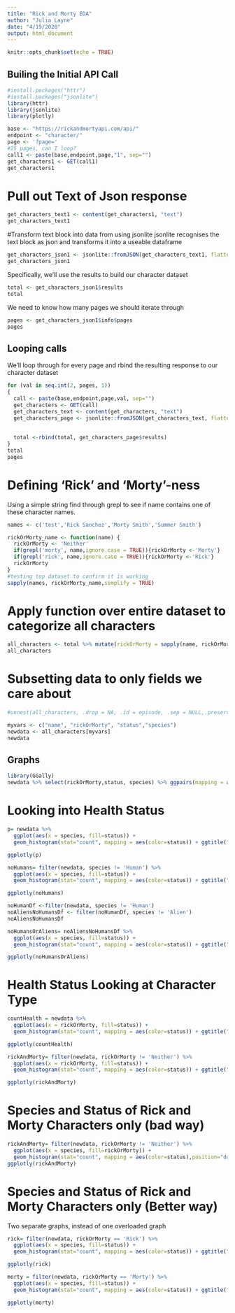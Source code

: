 ```yaml
---
title: "Rick and Morty EDA"
author: "Julia Layne"
date: "4/19/2020"
output: html_document
---
```


```r
knitr::opts_chunk$set(echo = TRUE)
```

## Builing the Initial API Call


```r
#install.packages("httr")
#install.packages("jsonlite")
library(httr)
library(jsonlite)
library(plotly)

base <- "https://rickandmortyapi.com/api/"
endpoint <- "character/"
page <- '?page='
#25 pages, can I loop?
call1 <- paste(base,endpoint,page,"1", sep="")
get_characters1 <- GET(call1)
get_characters1
```
# Pull out Text of Json response

```r
get_characters_text1 <- content(get_characters1, "text")
get_characters_text1
```

#Transform text block into data from using jsonlite
jsonlite recognises the text block as json and transforms it into a useable dataframe
```r
get_characters_json1 <- jsonlite::fromJSON(get_characters_text1, flatten = TRUE)
get_characters_json1
```

Specifically, we'll use the results to build our character dataset
```r
total <- get_characters_json1$results
total

```

We need to know how many pages we should iterate through
```r
pages <- get_characters_json1$info$pages
pages
```

## Looping calls

We'll loop through for every page and rbind the resulting response to our character dataset
```r
for (val in seq.int(2, pages, 1))
{
  call <- paste(base,endpoint,page,val, sep="")
  get_characters <- GET(call)
  get_characters_text <- content(get_characters, "text")
  get_characters_page <- jsonlite::fromJSON(get_characters_text, flatten = TRUE)
  
  
  total <-rbind(total, get_characters_page$results)
}
total
pages
```


# Defining 'Rick' and 'Morty'-ness
Using a simple string find through grepl to see if name contains one of these character names. 

```r
names <- c('test','Rick Sanchez','Morty Smith','Summer Smith')

rickOrMorty_name <- function(name) {
  rickOrMorty <- 'Neither'
  if(grepl('morty', name,ignore.case = TRUE)){rickOrMorty <-'Morty'}
  if(grepl('rick', name,ignore.case = TRUE)){rickOrMorty <-'Rick'}
  rickOrMorty 
}
#testing top dataset to confirm it is working
sapply(names, rickOrMorty_name,simplify = TRUE)
```

# Apply function over entire dataset to categorize all characters
```r
all_characters <- total %>% mutate(rickOrMorty = sapply(name, rickOrMorty_name,simplify = TRUE))
all_characters
```

# Subsetting data to only fields we care about
```r
#unnest(all_characters, .drop = NA, .id = episode, .sep = NULL,.preserve = NULL)

myvars <- c("name", "rickOrMorty", "status","species")
newdata <- all_characters[myvars]
newdata

```


## Graphs
```r
library(GGally)
newdata %>% select(rickOrMorty,status, species) %>% ggpairs(mapping = aes(color=species)) + ggtitle("Character by 'Rick or Morty', Health Status, and Species")
```

# Looking into Health Status
```r

p= newdata %>% 
  ggplot(aes(x = species, fill=status)) + 
  geom_histogram(stat="count", mapping = aes(color=status)) + ggtitle("Health Status by Species") + scale_fill_hue(l=80, c=12) + scale_color_hue(l=40, c=35)

ggplotly(p)

noHumans= filter(newdata, species != 'Human') %>% 
  ggplot(aes(x = species, fill=status)) + 
  geom_histogram(stat="count", mapping = aes(color=status)) + ggtitle("Health Status by Species (No Humans)") + scale_fill_hue(l=80, c=12) + scale_color_hue(l=40, c=35)

ggplotly(noHumans)

noHumanDf <-filter(newdata, species != 'Human')
noAliensNoHumansDf <- filter(noHumanDf, species != 'Alien')
noAliensNoHumansDf

noHumansOrAliens= noAliensNoHumansDf %>% 
  ggplot(aes(x = species, fill=status)) + 
  geom_histogram(stat="count", mapping = aes(color=status)) + ggtitle("Health Status by Species (No Humans and No Aliens)") + scale_fill_hue(l=80, c=12) + scale_color_hue(l=40, c=35)

ggplotly(noHumansOrAliens)
```

# Health Status Looking at Character Type

```r
countHealth = newdata %>% 
  ggplot(aes(x = rickOrMorty, fill=status)) + 
  geom_histogram(stat="count", mapping = aes(color=status)) + ggtitle("Health Status by Character Type") + scale_fill_hue(l=80, c=12) + scale_color_hue(l=40, c=35)

ggplotly(countHealth)

rickAndMorty= filter(newdata, rickOrMorty != 'Neither') %>% 
  ggplot(aes(x = rickOrMorty, fill=status)) + 
  geom_histogram(stat="count", mapping = aes(color=status)) + ggtitle("Health Status for Rick and Morty Characters") + scale_fill_hue(l=80, c=12) + scale_color_hue(l=40, c=35)

ggplotly(rickAndMorty)
```

# Species and Status of Rick and Morty Characters only (bad way)
```r
rickAndMorty= filter(newdata, rickOrMorty != 'Neither') %>% 
  ggplot(aes(x = species, fill=rickOrMorty)) + 
  geom_histogram(stat="count", mapping = aes(color=status),position="dodge") + ggtitle("Health Status for Rick and Morty Characters by Species")+ scale_fill_hue(l=80, c=12) + scale_color_manual(values=c("#33cc33", "#000000","#9933ff"))
ggplotly(rickAndMorty)
```


# Species and Status of Rick and Morty Characters only (Better way)
Two separate graphs, instead of one overloaded graph
```r

rick= filter(newdata, rickOrMorty == 'Rick') %>% 
  ggplot(aes(x = species, fill=status)) + 
  geom_histogram(stat="count", mapping = aes(color=status)) + ggtitle("Health Status for Rick Characters") + scale_fill_hue(l=80, c=12) + scale_color_hue(l=40, c=35)

ggplotly(rick)

morty = filter(newdata, rickOrMorty == 'Morty') %>% 
  ggplot(aes(x = species, fill=status)) + 
  geom_histogram(stat="count", mapping = aes(color=status)) + ggtitle("Health Status for Morty Characters") + scale_fill_hue(l=80, c=12) + scale_color_hue(l=40, c=35)

ggplotly(morty)
```

